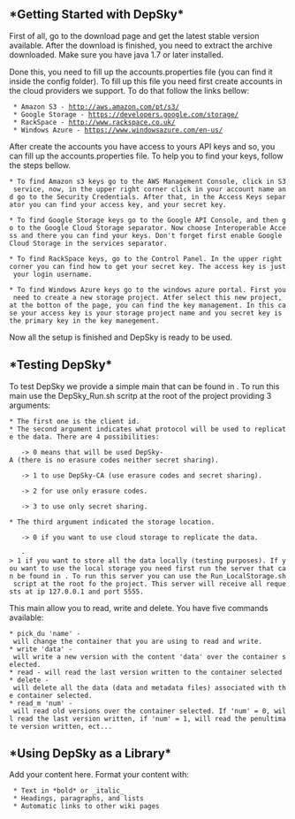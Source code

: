 ==*Getting Started with DepSky*==

First of all, go to the download page and get the latest stable version available. After the download is finished, you need to extract the archive downloaded. Make sure you have java 1.7 or later installed.

Done this, you need to fill up the accounts.properties file (you can find it inside the config folder). To fill up this file you need first create accounts in the cloud providers we support. To do that follow the links bellow:

  * Amazon S3 - http://aws.amazon.com/pt/s3/
  * Google Storage - https://developers.google.com/storage/
  * RackSpace - http://www.rackspace.co.uk/
  * Windows Azure - https://www.windowsazure.com/en-us/

After create the accounts you have access to yours API keys and so, you can fill up the accounts.properties file. To help you to find your keys, follow the steps bellow.

 * To find Amazon s3 keys go to the AWS Management Console, click in S3 service, now, in the upper right corner click in your account name and go to the Security Credentials. After that, in the Access Keys separator you can find your access key, and your secret key.

 * To find Google Storage keys go to the Google API Console, and then go to the Google Cloud Storage separator. Now choose Interoperable Access and there you can find your keys. Don't forget first enable Google Cloud Storage in the services separator.

 * To find RackSpace keys, go to the Control Panel. In the upper right corner you can find how to get your secret key. The access key is just your login username.

 * To find Windows Azure keys go to the windows azure portal. First you need to create a new storage project. Atfer select this new project, at the botton of the page, you can find the key management. In this case your access key is your storage project name and you secret key is the primary key in the key manegement.

Now all the setup is finished and DepSky is ready to be used.



==*Testing DepSky*==

To test DepSky we provide a simple main that can be found in {{{src.depskys.core.LocalDepSkySClient}}}. To run this main use the DepSky_Run.sh scritp at the root of the project providing 3 arguments:

 * The first one is the client id.
 * The second argument indicates what protocol will be used to replicate the data. There are 4 possibilities:

    -> 0 means that will be used DepSky-A (there is no erasure codes neither secret sharing).

    -> 1 to use DepSky-CA (use erasure codes and secret sharing).

    -> 2 for use only erasure codes. 

    -> 3 to use only secret sharing. 

 * The third argument indicated the storage location.

    -> 0 if you want to use cloud storage to replicate the data.

    -> 1 if you want to store all the data locally (testing purposes). If you want to use the local storage you need first run the server that can be found in {{{src.depskys.clouds.drivers.localStorageService.ServerThread}}}. To run this server you can use the Run_LocalStorage.sh script at the root fo the project. This server will receive all requests at ip 127.0.0.1 and port 5555.

This main allow you to read, write and delete. You have five commands available:

 * pick_du 'name' - will change the container that you are using to read and write.
 * write 'data' - will write a new version with the content 'data' over the container selected.
 * read - will read the last version written to the container selected
 * delete - will delete all the data (data and metadata files) associated with the container selected.
 * read_m 'num' - will read old versions over the container selected. If 'num' = 0, will read the last version written, if 'num' = 1, will read the penultimate version written, ect...

 

==*Using DepSky as a Library*==


   







Add your content here.  Format your content with:
  * Text in *bold* or _italic_
  * Headings, paragraphs, and lists
  * Automatic links to other wiki pages